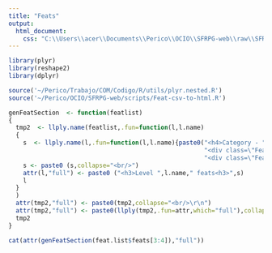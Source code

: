 ```yaml
---
title: "Feats"
output: 
  html_document:
    css: "C:\\Users\\acer\\Documents\\Perico\\OCIO\\SFRPG-web\\raw\\SFRPG.css"
---
```




```r
library(plyr)
library(reshape2)
library(dplyr)

source('~/Perico/Trabajo/COM/Codigo/R/utils/plyr.nested.R')
source('~/Perico/OCIO/SFRPG-web/scripts/Feat-csv-to-html.R')

genFeatSection  <- function(featlist)
{
  tmp2  <- llply.name(featlist,.fun=function(l,l.name)
  {
    s  <- llply.name(l,.fun=function(l,l.name){paste0("<h4>Category - ",l.name,"</h4>",
                                                      "<div class=\"Feat-table\">",l$table,"</div>",
                                                      "<div class=\"Feat-List\">", l$htm, "</div>")})
    s <- paste0 (s,collapse="<br/>")
    attr(l,"full") <- paste0 ("<h3>Level ",l.name," feats<h3>",s)
    l
  }
  )
  attr(tmp2,"full") <- paste0(tmp2,collapse="<br/>\r\n")
  attr(tmp2,"full") <- paste0(llply(tmp2,.fun=attr,which="full"),collapse="<br/>\r\n")
  tmp2
}

cat(attr(genFeatSection(feat.list$feats[3:4]),"full"))

```






